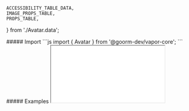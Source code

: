 
    ACCESSIBILITY_TABLE_DATA,
    IMAGE_PROPS_TABLE,
    PROPS_TABLE,
} from './Avatar.data';

<MdxLayout>
    <MdxContent title="Import" componentName="Avatar">
        ##### Import
        <CodeBlock>
            ```js
            import { Avatar } from '@goorm-dev/vapor-core';
            ```
        </CodeBlock>
    </MdxContent>
    <MdxContent title="Examples" componentName="Avatar">
        ##### Examples
        <Iframe
            title="Avatar Example"
            src="/iframe/vapor-core/avatar"
        />
    </MdxContent>
    <MdxContent title="Avatar Props" componentName="Avatar">
        ##### Avatar Props

        <PropTable props={PROPS_TABLE} target={Avatar} />

        ##### Avatar.Image Props

        <PropTable props={IMAGE_PROPS_TABLE} target={Avatar.Image} />
    </MdxContent>
    <MdxContent>
        ##### Accessibility
        <Accessibility tableData = {ACCESSIBILITY_TABLE_DATA} />
    </MdxContent>

</MdxLayout>

